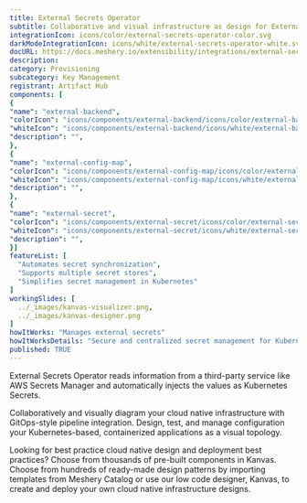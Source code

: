```yaml
---
title: External Secrets Operator
subtitle: Collaborative and visual infrastructure as design for External Secrets Operator
integrationIcon: icons/color/external-secrets-operator-color.svg
darkModeIntegrationIcon: icons/white/external-secrets-operator-white.svg
docURL: https://docs.meshery.io/extensibility/integrations/external-secrets-operator
description: 
category: Provisioning
subcategory: Key Management
registrant: Artifact Hub
components: [
{
"name": "external-backend",
"colorIcon": "icons/components/external-backend/icons/color/external-backend-color.svg",
"whiteIcon": "icons/components/external-backend/icons/white/external-backend-white.svg",
"description": "",
},
{
"name": "external-config-map",
"colorIcon": "icons/components/external-config-map/icons/color/external-config-map-color.svg",
"whiteIcon": "icons/components/external-config-map/icons/white/external-config-map-white.svg",
"description": "",
},
{
"name": "external-secret",
"colorIcon": "icons/components/external-secret/icons/color/external-secret-color.svg",
"whiteIcon": "icons/components/external-secret/icons/white/external-secret-white.svg",
"description": "",
}]
featureList: [
  "Automates secret synchronization",
  "Supports multiple secret stores",
  "Simplifies secret management in Kubernetes"
]
workingSlides: [
  ../_images/kanvas-visualizer.png,
  ../_images/kanvas-designer.png
]
howItWorks: "Manages external secrets"
howItWorksDetails: "Secure and centralized secret management for Kubernetes applications"
published: TRUE
---
```

<p>
External Secrets Operator reads information from a third-party service like AWS Secrets Manager and automatically injects the values as Kubernetes Secrets.
</p>
<p>
    Collaboratively and visually diagram your cloud native infrastructure with GitOps-style pipeline integration. Design, test, and manage configuration your Kubernetes-based, containerized applications as a visual topology.
</p>
<p>
    Looking for best practice cloud native design and deployment best practices? Choose from thousands of pre-built components in Kanvas. Choose from hundreds of ready-made design patterns by importing templates from Meshery Catalog or use our low code designer, Kanvas, to create and deploy your own cloud native infrastructure designs.
</p>
